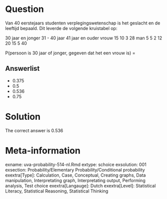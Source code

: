 Question
========

Van 40 eerstejaars studenten verplegingswetenschap is het geslacht en de leeftijd bepaald. Dit leverde de volgende kruistabel op:

30 jaar en jonger 31 - 40 jaar 41 jaar en ouder
vrouw 15 10 3 28
man 5 5 2 12
20 15 5 40

P(persoon is 30 jaar of jonger, gegeven dat het een vrouw is) = 

Answerlist
----------
* 0.375
* 0.5
* 0.536
* 0.75

Solution
========

The correct answer is  0.536 

Meta-information
================
exname: uva-probability-514-nl.Rmd 
extype: schoice 
exsolution: 001 
exsection: Probability/Elementary Probability/Conditional probability
exextra[Type]: Calculation, Case, Conceptual, Creating graphs, Data manipulation, Interpretating graph, Interpretating output, Performing analysis, Test choice 
exextra[Langauge]: Dutch 
exextra[Level]: Statistical Literacy, Statistical Reasoning, Statistical Thinking 
